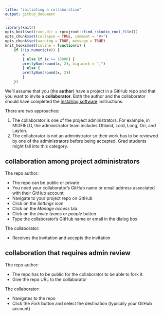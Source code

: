 ```yaml
---
title: "initiating a collaboration"
output: github_document
---
```


```r
library(knitr)
opts_knit$set(root.dir = rprojroot::find_rstudio_root_file())
opts_chunk$set(collapse = TRUE, comment = "#>")
opts_chunk$set(warning = TRUE, message = TRUE) 
knit_hooks$set(inline = function(x) {
	if (!is.numeric(x)) { 
		x 
		} else if (x >= 10000) { 
		prettyNum(round(x, 2), big.mark = ",")
		} else {
		prettyNum(round(x, 2))
		}
	})
```

We'll assume that you (the **author**) have a project in a GitHub repo and that you want to invite a **collaborator**. Both the author and the collaborator should have completed the [Installing software](p001-install-software.md) instructions. 


There are two approaches: 

1. The collaborator is one of the project administrators. For example, in MIDFIELD, the administrator team includes Ohland, Lord, Long, Orr, and Layton. 
2. The collaborator is not an administrator so their work has to be reviewed by one of the administrators before being accepted. Grad students might fall into this category. 

## collaboration among project administrators

The repo author: 

- The repo can be public or private
- You need your collaborator's GitHub name or email address associated with their GitHub account 
- Navigate to your project repo on GitHub 
- Click on the *Settings* icon 
- Click on the *Manage access* tab 
- Click on the *Invite teams or people* button 
- Type the collaborator's GitHub name or email in the dialog box. 

The collaborator: 

- Receives the invitation and accepts the invitation 







## collaboration that requires admin review

The repo author: 

- The repo has to be public for the collaborator to be able to fork it. 
- Give the repo URL to the collaborator

The collaborator: 

- Navigates to the repo
- Click the *Fork* button and select the destination (typically your GitHub account) 
